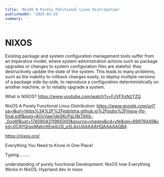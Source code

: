 ```yaml
---
title: 'NixOS A Purely FUnctional Linux Distribution'
publishedAt: '2025-03-25'
summary: ''
---
```


# NIXOS
Existing package and system configuration management tools suffer from an imperative model, where system administration actions such as package upgrades or changes to system configuration files are stateful: they destructively update the state of the system. This leads to many problems, such as the inability to rollback changes easily, to deploy multiple versions of a package side-by-side, to reproduce a configuration deterministically on another machine, or to reliably upgrade a system.

What is NIXOS?
https://www.youtube.com/watch?v=FJVFXsNzYZQ

NixOS A Purely Functional Linux Distribution:
https://www.google.com/url?sa=i&url=https%3A%2F%2Fedolstra.github.io%2Fpubs%2Fnixos-jfp-final.pdf&psig=AOvVaw1deSKcPaLNkTAKb-_0oo6f&ust=1740804311965000&source=images&cd=vfe&opi=89978449&ved=0CAYQrpoMahcKEwjIlJ3l_eSLAxUAAAAAHQAAAAAQBA

https://nixos.org/

Everything You Need to Know in One Place!

Typing.........

understanding of purely functional Development: NixOS
how Everything Works In NixOS.
Hyprland
dev in nixos
